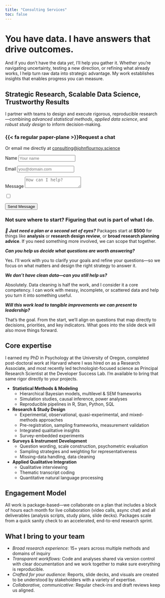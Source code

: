 ```yaml
---
title: "Consulting Services"
toc: false
---
```


# You have data. I have answers that drive outcomes.

And if you don't have the data _yet_, I'll help you gather it. Whether you're navigating uncertainty, testing a new direction, or refining what already works, I help turn raw data into strategic advantage. My work establishes insights that enables progress you can measure.

:::{.container .mt-5 .p-5 .bg-light .bg-opacity-75 .rounded .text-dark .shadow-sm}

## Strategic Research, Scalable Data Science, Trustworthy Results

:::{.lead}

I partner with teams to design and execute rigorous, reproducible research---combining *advanced statistical methods*, *applied data science*, and *robust study design* to inform decision-making. 

:::

::: {.card .p-3 .mx-auto style="max-width:390px;"}

<h3><span class="me-2 text-primary">{{< fa regular paper-plane >}}</span>Request a chat</h3>

<p class="small text-muted mb-3">
Or email me directly at <a href="mailto:consulting@johnflournoy.science">consulting@johnflournoy.science</a>
</p>

<form action="https://api.web3forms.com/submit" method="POST" class="row g-3">
<input type="hidden" name="access_key" value="6e5f8ed8-2b4a-4b16-86f1-76fd0376b81f">
<input type="hidden" name="redirect" value="https://johnflournoy.science/thankyou.html">

<div class="col-md-6">
<label for="name" class="form-label">Name</label>
<input id="name" name="name" type="text" class="form-control" placeholder="Your name" required>
</div>

<div class="col-md-6">
<label for="email" class="form-label">Email</label>
<input id="email" name="email" type="email" class="form-control" placeholder="you@domain.com" required>
</div>

<div class="col-12">
<label for="message" class="form-label">Message</label>
<textarea id="message" name="message" rows="2" class="form-control" placeholder="How can I help?" required></textarea>
</div>

<input type="checkbox" name="botcheck" class="hidden" class="sr-only">

<div class="col-12 text-end">
<button type="submit" class="btn btn-primary">Send Message</button>
</div>
</form>

:::

:::

### Not sure where to start? Figuring that out is part of what I do.

:::{.column-margin}

***🧭 Just need a plan or a second set of eyes?*** Packages start at **$500** for things like **analysis** or **research design review**, or **broad research planning advice**. If you need something more involved, we can scope that together.

:::


***Can you help us decide what questions are worth answering?***

Yes. I’ll work with you to clarify your goals and refine your questions—so we focus on what matters and design the right strategy to answer it.

***We don’t have clean data—can you still help us?***

Absolutely. Data cleaning is half the work, and I consider it a core competency. I can work with messy, incomplete, or scattered data and help you turn it into something useful.

***Will this work lead to tangible improvements we can present to leadership?***

That’s the goal. From the start, we’ll align on questions that map directly to decisions, priorities, and key indicators. What goes into the slide deck will also move things forward.


## Core expertise

I earned my PhD in Psychology at the University of Oregon, completed post-doctoral work at Harvard where I was hired on as a Research Associate, and most recently led technologist-focused science as Principal Research Scientist at the Developer Success Lab. I'm available to bring that same rigor directly to your projects. 


- **Statistical Methods & Modeling**
  - Hierarchical Bayesian models, multilevel & SEM frameworks
  - Simulation studies, causal inference, power analyses
  - Reproducible pipelines in R, Stan, Python, SQL

- **Research & Study Design**
  - Experimental, observational, quasi-experimental, and mixed-methods approaches
  - Pre-registration, sampling frameworks, measurement validation
  - Integrated qualitative insights
  - Survey-embedded experiments

- **Surveys & Instrument Development**
  - Question wording, scale construction, psychometric evaluation
  - Sampling strategies and weighting for representativeness
  - Missing-data handling, data cleaning

- **Applied Qualitative Integration**
  - Qualitative interviewing
  - Thematic transcript coding
  - Quantitative natural language processing

## Engagement Model

All work is package-based—we collaborate on a plan that includes a block of hours each month for live collaboration (video calls, async chat) and all deliverables (analysis scripts, study plans, slide decks). Packages scale from a quick sanity check to an accelerated, end-to-end research sprint.

## What I bring to your team

- *Broad research experience:* 15+ years across multiple methods and domains of inquiry
- *Transparent workflows:* Code and analyses shared via version control with clear documentation and we work together to make sure everything is reproducible.
- *Crafted for your audience:* Reports, slide decks, and visuals are created to be understood by stakeholders with a variety of expertise.
- *Collaborative, communicative:* Regular check-ins and draft reviews keep us aligned.
